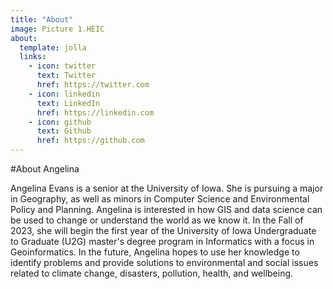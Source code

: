 ```yaml
---
title: "About"
image: Picture 1.HEIC
about:
  template: jolla
  links:
    - icon: twitter
      text: Twitter
      href: https://twitter.com
    - icon: linkedin
      text: LinkedIn
      href: https://linkedin.com
    - icon: github
      text: Github
      href: https://github.com
---
```


#About Angelina

Angelina Evans is a senior at the University of Iowa. She is pursuing a major in Geography, as well as minors in Computer Science and Environmental Policy and Planning. Angelina is interested in how GIS and data science can be used to change or understand the world as we know it. In the Fall of 2023, she will begin the first year of the University of Iowa Undergraduate to Graduate (U2G) master\'s degree program in Informatics with a focus in Geoinformatics. In the future, Angelina hopes to use her knowledge to identify problems and provide solutions to environmental and social issues related to climate change, disasters, pollution, health, and wellbeing.
